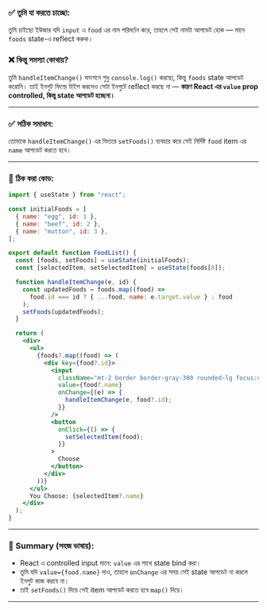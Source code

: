 ### ✅ তুমি যা করতে চাচ্ছো:

তুমি চাইছো ইউজার যদি `input` এ `food` এর নাম পরিবর্তন করে, তাহলে সেই নামটা আপডেট হোক — মানে `foods` state-এ reflect করুক।

### ❌ কিন্তু সমস্যা কোথায়?

তুমি `handleItemChange()` ফাংশনে শুধু `console.log()` করছো, কিন্তু `foods` state আপডেট করোনি। তাই ইনপুট ফিল্ডে টাইপ করলেও সেটা ইনপুটে reflect করছে না — **কারণ React এর `value` prop controlled, কিন্তু state আপডেট হচ্ছেনা।**

---

### ✅ সঠিক সমাধান:

তোমাকে `handleItemChange()` এর ভিতরে `setFoods()` ব্যবহার করে সেই নির্দিষ্ট `food` item এর `name` আপডেট করতে হবে।

---

### 🔧 ঠিক করা কোড:

```jsx
import { useState } from "react";

const initialFoods = [
  { name: "egg", id: 1 },
  { name: "beef", id: 2 },
  { name: "mutton", id: 3 },
];

export default function FoodList() {
  const [foods, setFoods] = useState(initialFoods);
  const [selectedItem, setSelectedItem] = useState(foods[0]);

  function handleItemChange(e, id) {
    const updatedFoods = foods.map((food) =>
      food.id === id ? { ...food, name: e.target.value } : food
    );
    setFoods(updatedFoods);
  }

  return (
    <div>
      <ul>
        {foods?.map((food) => (
          <div key={food?.id}>
            <input
              className="mt-2 border border-gray-300 rounded-lg focus:outline-none"
              value={food?.name}
              onChange={(e) => {
                handleItemChange(e, food?.id);
              }}
            />
            <button
              onClick={() => {
                setSelectedItem(food);
              }}
            >
              Choose
            </button>
          </div>
        ))}
      </ul>
      You Choose: {selectedItem?.name}
    </div>
  );
}
```

---

### 🧠 Summary (সহজ ভাষায়):

- React এ controlled input মানে: `value` এর সাথে state bind করা।
- তুমি যদি `value={food.name}` দাও, তাহলে `onChange` এর সময় সেই state আপডেট না করলে ইনপুট কাজ করবে না।
- তাই `setFoods()` দিয়ে সেই item আপডেট করতে হবে `map()` দিয়ে।

---
